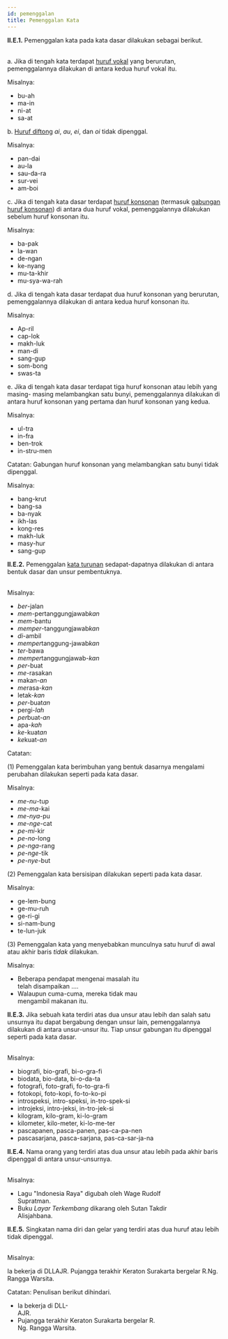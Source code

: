 ```yaml
---
id: pemenggalan
title: Pemenggalan Kata
---
```


<div style={{ padding: '20px', color: 'black', backgroundColor: '#dbfaf4' }}>
<b>II.E.1.</b> Pemenggalan kata pada kata dasar dilakukan sebagai berikut.
</div>
<br />

a. Jika di tengah kata terdapat [huruf vokal](../huruf/vokal) yang berurutan, pemenggalannya dilakukan di antara kedua huruf vokal itu.

Misalnya:

- bu-ah
- ma-in
- ni-at
- sa-at

b. [Huruf diftong](../huruf/diftong) *ai*, *au*, *ei*, dan *oi* tidak dipenggal.

Misalnya:

- pan-dai
- au-la
- sau-da-ra
- sur-vei
- am-boi

c. Jika di tengah kata dasar terdapat [huruf konsonan](../huruf/konsonan) (termasuk [gabungan huruf konsonan](../huruf/gabungan)) di antara dua huruf vokal, pemenggalannya dilakukan sebelum huruf konsonan itu.

Misalnya:

- ba-pak
- la-wan
- de-ngan
- ke-nyang
- mu-ta-khir
- mu-sya-wa-rah

d. Jika di tengah kata dasar terdapat dua huruf konsonan yang berurutan, pemenggalannya dilakukan di antara kedua huruf konsonan itu.

Misalnya:

- Ap-ril
- cap-lok
- makh-luk
- man-di
- sang-gup
- som-bong
- swas-ta

e. Jika di tengah kata dasar terdapat tiga huruf konsonan atau lebih yang masing- masing melambangkan satu bunyi, pemenggalannya dilakukan di antara huruf konsonan yang pertama dan huruf konsonan yang kedua.

Misalnya:

- ul-tra
- in-fra
- ben-trok
- in-stru-men

Catatan: Gabungan huruf konsonan yang melambangkan satu bunyi tidak dipenggal.

Misalnya:

- bang-krut
- bang-sa
- ba-nyak
- ikh-las
- kong-res
- makh-luk
- masy-hur
- sang-gup

<div style={{ padding: '20px', color: 'black', backgroundColor: '#dbfaf4' }}>
<b>II.E.2.</b> Pemenggalan <a href='/kata/berimbuhan'>kata turunan</a> sedapat-dapatnya dilakukan di antara bentuk dasar dan unsur pembentuknya.
</div>
<br />

Misalnya:

- *ber*-jalan
- *mem*-pertanggungjawab*kan*
- *mem*-bantu
- *memper*-tanggungjawab*kan*
- *di*-ambil
- *memper*tanggung-jawab*kan*
- *ter*-bawa
- *memper*tanggungjawab-*kan*
- *per*-buat
- *me*-rasakan
- makan-*an*
- *me*rasa-*kan*
- letak-*kan*
- *per*-buat*an*
- pergi-*lah*
- *per*buat-*an*
- apa-*kah*
- *ke*-kuat*an*
- *ke*kuat-*an*

Catatan:

(1) Pemenggalan kata berimbuhan yang bentuk dasarnya mengalami perubahan dilakukan seperti pada kata dasar.

Misalnya:

- *me*-*nu*-tup
- *me*-*ma*-kai
- *me*-*nya*-pu
- *me*-*nge*-cat
- *pe*-*mi*-kir
- *pe*-*no*-long
- *pe*-*nga*-rang
- *pe*-*nge*-tik
- *pe*-*nye*-but

(2) Pemenggalan kata bersisipan dilakukan seperti pada kata dasar.

Misalnya:

- ge-lem-bung
- ge-mu-ruh
- ge-ri-gi
- si-nam-bung
- te-lun-juk

(3) Pemenggalan kata yang menyebabkan munculnya satu huruf di awal atau akhir baris *tidak* dilakukan.

Misalnya:

- Beberapa pendapat mengenai masalah itu  
telah disampaikan ....
- Walaupun cuma-cuma, mereka tidak mau  
mengambil makanan itu.

<div style={{ padding: '20px', color: 'black', backgroundColor: '#dbfaf4' }}>
<b>II.E.3.</b> Jika sebuah kata terdiri atas dua unsur atau lebih dan salah satu unsurnya itu dapat bergabung dengan unsur lain, pemenggalannya dilakukan di antara unsur-unsur itu. Tiap unsur gabungan itu dipenggal seperti pada kata dasar.
</div>
<br />

Misalnya:

- biografi, bio-grafi, bi-o-gra-fi
- biodata, bio-data, bi-o-da-ta
- fotografi, foto-grafi, fo-to-gra-fi
- fotokopi, foto-kopi, fo-to-ko-pi
- introspeksi, intro-speksi, in-tro-spek-si
- introjeksi, intro-jeksi, in-tro-jek-si
- kilogram, kilo-gram, ki-lo-gram
- kilometer, kilo-meter, ki-lo-me-ter
- pascapanen, pasca-panen, pas-ca-pa-nen
- pascasarjana, pasca-sarjana, pas-ca-sar-ja-na

<div style={{ padding: '20px', color: 'black', backgroundColor: '#dbfaf4' }}>
<b>II.E.4.</b> Nama orang yang terdiri atas dua unsur atau lebih pada akhir baris dipenggal di antara unsur-unsurnya.
</div>
<br />

Misalnya:

- Lagu "Indonesia Raya" digubah oleh Wage Rudolf  
Supratman.
- Buku *Layar Terkembang* dikarang oleh Sutan Takdir  
Alisjahbana.

<div style={{ padding: '20px', color: 'black', backgroundColor: '#dbfaf4' }}>
<b>II.E.5.</b> Singkatan nama diri dan gelar yang terdiri atas dua huruf atau lebih tidak dipenggal.
</div>
<br />

Misalnya:

Ia bekerja di DLLAJR.
Pujangga terakhir Keraton Surakarta bergelar R.Ng. Rangga Warsita.

Catatan: Penulisan berikut dihindari.

- Ia bekerja di DLL-  
AJR.
- Pujangga terakhir Keraton Surakarta bergelar R.  
Ng. Rangga Warsita.
